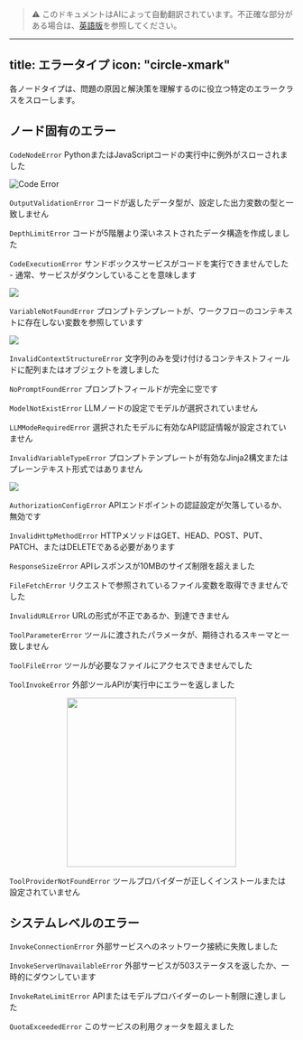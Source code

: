 > ⚠️ このドキュメントはAIによって自動翻訳されています。不正確な部分がある場合は、[英語版](../../../../en/documentation/pages/debug/error-type.mdx)を参照してください。

---
title: エラータイプ
icon: "circle-xmark"
---

各ノードタイプは、問題の原因と解決策を理解するのに役立つ特定のエラークラスをスローします。

## ノード固有のエラー

<Tabs>
<Tab title="コード" icon="code">

`CodeNodeError`
<Info>PythonまたはJavaScriptコードの実行中に例外がスローされました</Info>

![Code Error](https://assets-docs.dify.ai/2024/12/c86b11af7f92368180ea1bac38d77083.png)

`OutputValidationError`
<Info>コードが返したデータ型が、設定した出力変数の型と一致しません</Info>

`DepthLimitError`
<Info>コードが5階層より深いネストされたデータ構造を作成しました</Info>

`CodeExecutionError`
<Info>サンドボックスサービスがコードを実行できませんでした - 通常、サービスがダウンしていることを意味します</Info>

![](https://assets-docs.dify.ai/2024/12/ab8cae01a590b037017dfe9ea4dbbb8b.png)

</Tab>
<Tab title="LLM" icon="brain">

`VariableNotFoundError`
<Info>プロンプトテンプレートが、ワークフローのコンテキストに存在しない変数を参照しています</Info>

![](https://assets-docs.dify.ai/2024/12/f20c5fbde345144de6183374ab277662.png)

`InvalidContextStructureError`
<Info>文字列のみを受け付けるコンテキストフィールドに配列またはオブジェクトを渡しました</Info>

`NoPromptFoundError`
<Info>プロンプトフィールドが完全に空です</Info>

`ModelNotExistError`
<Info>LLMノードの設定でモデルが選択されていません</Info>

`LLMModeRequiredError`
<Info>選択されたモデルに有効なAPI認証情報が設定されていません</Info>

`InvalidVariableTypeError`
<Info>プロンプトテンプレートが有効なJinja2構文またはプレーンテキスト形式ではありません</Info>

![](https://assets-docs.dify.ai/2024/12/9882f7a5ee544508ba11b51fb469a911.png)

</Tab>
<Tab title="HTTPリクエスト" icon="globe">

`AuthorizationConfigError`
<Info>APIエンドポイントの認証設定が欠落しているか、無効です</Info>

`InvalidHttpMethodError`
<Info>HTTPメソッドはGET、HEAD、POST、PUT、PATCH、またはDELETEである必要があります</Info>

`ResponseSizeError`
<Info>APIレスポンスが10MBのサイズ制限を超えました</Info>

`FileFetchError`
<Info>リクエストで参照されているファイル変数を取得できませんでした</Info>

`InvalidURLError`
<Info>URLの形式が不正であるか、到達できません</Info>

</Tab>
<Tab title="ツール" icon="wrench">

`ToolParameterError`
<Info>ツールに渡されたパラメータが、期待されるスキーマと一致しません</Info>

`ToolFileError`
<Info>ツールが必要なファイルにアクセスできませんでした</Info>

`ToolInvokeError`
<Info>外部ツールAPIが実行中にエラーを返しました</Info>

<p align="center">
<img src="https://assets-docs.dify.ai/2024/12/84af0831b7cb23e64159dfbba80e9b28.jpg" width="300" />
</p>

`ToolProviderNotFoundError`
<Info>ツールプロバイダーが正しくインストールまたは設定されていません</Info>

</Tab>
</Tabs>

## システムレベルのエラー

`InvokeConnectionError`
<Info>外部サービスへのネットワーク接続に失敗しました</Info>

`InvokeServerUnavailableError` 
<Info>外部サービスが503ステータスを返したか、一時的にダウンしています</Info>

`InvokeRateLimitError`
<Info>APIまたはモデルプロバイダーのレート制限に達しました</Info>

`QuotaExceededError`
<Info>このサービスの利用クォータを超えました</Info>